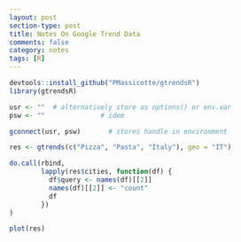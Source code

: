 ```yaml
---
layout: post
section-type: post
title: Notes On Google Trend Data
comments: false
category: notes
tags: [R]
---
```


```r
devtools::install_github("PMassicotte/gtrendsR")
library(gtrendsR)

usr <- ""  # alternatively store as options() or env.var
psw <- ""              # idem

gconnect(usr, psw)       # stores handle in environment

res <- gtrends(c("Pizza", "Pasta", "Italy"), geo = "IT")

do.call(rbind, 
        lapply(res$cities, function(df) {
          df$query <- names(df)[[2]]
          names(df)[[2]] <- "count"
          df
        })
)

plot(res)
```

